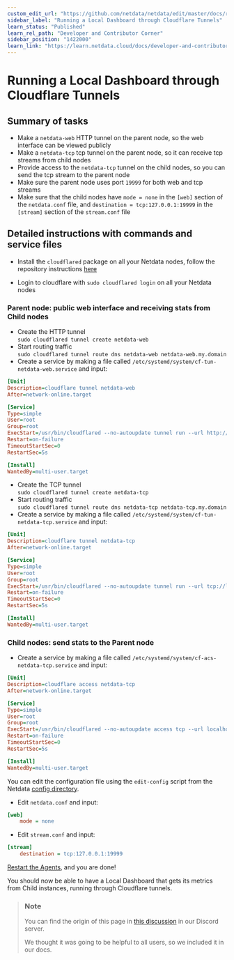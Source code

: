 ```yaml
---
custom_edit_url: "https://github.com/netdata/netdata/edit/master/docs/running-through-cf-tunnels.md"
sidebar_label: "Running a Local Dashboard through Cloudflare Tunnels"
learn_status: "Published"
learn_rel_path: "Developer and Contributor Corner"
sidebar_position: "1422000"
learn_link: "https://learn.netdata.cloud/docs/developer-and-contributor-corner/running-a-local-dashboard-through-cloudflare-tunnels"
---
```


# Running a Local Dashboard through Cloudflare Tunnels

## Summary of tasks

- Make a `netdata-web` HTTP tunnel on the parent node, so the web interface can be viewed publicly
- Make a `netdata-tcp` tcp tunnel on the parent node, so it can receive tcp streams from child nodes
- Provide access to the `netdata-tcp` tunnel on the child nodes, so you can send the tcp stream to the parent node
- Make sure the parent node uses port `19999` for both web and tcp streams
- Make sure that the child nodes have `mode = none` in the `[web]` section of the `netdata.conf` file, and `destination = tcp:127.0.0.1:19999` in the `[stream]` section of the `stream.conf` file

## Detailed instructions with commands and service files

- Install the `cloudflared` package on all your Netdata nodes, follow the repository instructions [here](https://pkg.cloudflare.com/index.html)

- Login to cloudflare with `sudo cloudflared login` on all your Netdata nodes

### Parent node: public web interface and receiving stats from Child nodes

- Create the HTTP tunnel  
    `sudo cloudflared tunnel create netdata-web`
- Start routing traffic  
    `sudo cloudflared tunnel route dns netdata-web netdata-web.my.domain`
- Create a service by making a file called `/etc/systemd/system/cf-tun-netdata-web.service` and input:

```ini
[Unit]
Description=cloudflare tunnel netdata-web
After=network-online.target

[Service]
Type=simple
User=root
Group=root
ExecStart=/usr/bin/cloudflared --no-autoupdate tunnel run --url http://localhost:19999 netdata-web
Restart=on-failure
TimeoutStartSec=0
RestartSec=5s

[Install]
WantedBy=multi-user.target
```

- Create the TCP tunnel  
  `sudo cloudflared tunnel create netdata-tcp`
- Start routing traffic  
  `sudo cloudflared tunnel route dns netdata-tcp netdata-tcp.my.domain`
- Create a service by making a file called `/etc/systemd/system/cf-tun-netdata-tcp.service` and input:

```ini
[Unit]
Description=cloudflare tunnel netdata-tcp
After=network-online.target

[Service]
Type=simple
User=root
Group=root
ExecStart=/usr/bin/cloudflared --no-autoupdate tunnel run --url tcp://localhost:19999 netdata-tcp
Restart=on-failure
TimeoutStartSec=0
RestartSec=5s

[Install]
WantedBy=multi-user.target
```

### Child nodes: send stats to the Parent node

- Create a service by making a file called `/etc/systemd/system/cf-acs-netdata-tcp.service` and input:

```ini
[Unit]
Description=cloudflare access netdata-tcp
After=network-online.target

[Service]
Type=simple
User=root
Group=root
ExecStart=/usr/bin/cloudflared --no-autoupdate access tcp --url localhost:19999 --tunnel-host netdata-tcp.my.domain
Restart=on-failure
TimeoutStartSec=0
RestartSec=5s

[Install]
WantedBy=multi-user.target
```

You can edit the configuration file using the `edit-config` script from the Netdata [config directory](/docs/netdata-agent/configuration#the-netdata-config-directory).

- Edit `netdata.conf` and input:

```ini
[web]
    mode = none
```

- Edit `stream.conf` and input:

```ini
[stream]
    destination = tcp:127.0.0.1:19999
```

[Restart the Agents](https://github.com/netdata/netdata/blob/master/docs/configure/start-stop-restart.md), and you are done!

You should now be able to have a Local Dashboard that gets its metrics from Child instances, running through Cloudflare tunnels.

> ### Note
>
> You can find the origin of this page in [this discussion](https://discord.com/channels/847502280503590932/1154164395799216189/1154556625944854618) in our Discord server.
>
> We thought it was going to be helpful to all users, so we included it in our docs.
